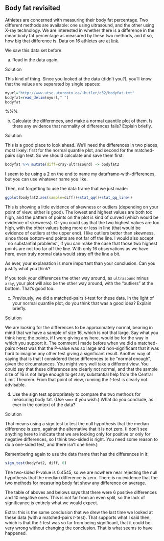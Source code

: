 ##  Body fat revisited


 Athletes are concerned with measuring their body fat
percentage. Two different methods are available: one using ultrasound,
and the other using X-ray technology. We are interested in whether
there is a difference in the mean body fat percentage as measured by
these two methods, and if so, how big that difference is. Data on 16
athletes are at
[link](http://www.utsc.utoronto.ca/~butler/c32/bodyfat.txt). 

We saw this data set before.




(a) Read in the data again.



Solution


This kind of thing. Since you looked at the data (didn't you?),
you'll know that the values are separated by single spaces:

```r
myurl="http://www.utsc.utoronto.ca/~butler/c32/bodyfat.txt"
bodyfat=read_delim(myurl," ")
bodyfat  
```
%%%


(b) Calculate the differences, and make a normal quantile plot of
them. Is there any evidence that normality of differences fails?
Explain briefly. 



Solution


This is a good place to look ahead. We'll need the differences in two
places, most likely: first for the normal quantile plot, and second
for the matched-pairs sign test. So we should calculate and save them first:

```r
bodyfat %>% mutate(diff=xray-ultrasound) -> bodyfat2
```

 

I seem to be using a 2 on the end to name my
dataframe-with-differences, but you can use whatever name you like.

Then, not forgetting to use the data frame that we just made:

```r
ggplot(bodyfat2,aes(sample=diff))+stat_qq()+stat_qq_line()
```

   
This is showing a little evidence of skewness or outliers  (depending
on your point of view: either is good). The lowest and highest values
are both too high, and the pattern of points on the plot is kind of
curved (which would be evidence of skewness). Or you could say that
the two highest values are too high, with the other values being more
or less in line (that would be evidence of outliers at the upper
end). I like outliers better than skewness, since those bottom-end
points are not far off the line. I would also accept ``no substantial
problems'', if you can make the case that those two highest points are
not too far off the line. With only 16 observations as we have here,
even truly normal data would stray off the line a bit.

As ever, your explanation is more important than your conclusion. Can
you justify what you think?

If you took your differences the other way around, as
`ultrasound` minus `xray`, your plot will also be the
other way around, with the "outliers" at the bottom. That's good
too.





(c) Previously, we did a matched-pairs $t$-test for these data. In
the light of your normal quantile plot, do you think that was a good
idea? Explain briefly.



Solution


We are looking for the differences to be approximately normal,
bearing in mind that we have a sample of size 16, which is not
that large. Say what you think here; the points, if I were giving
any here, would be for the way in which you support it.
The comment I made before when we did a matched-pairs $t$-test
was that the P-value was so large and non-significant that it was
hard to imagine any other test giving a significant
result. Another way of saying that is that I considered these
differences to be "normal enough", given the circumstances.
You might very well take a different view. You could say that
these differences are clearly not normal, and that the sample size
of 16 is not large enough to get any substantial help from the
Central Limit Theorem. From that point of view, running the
$t$-test is clearly not advisable.




(d) Use the sign test appropriately to compare the two methods for
measuring body fat. (Use `smmr` if you wish.) What do you
conclude, as ever in the context of the data?



Solution


That means using a sign test to test the null hypothesis that the
median difference is zero, against the alternative that it is not
zero. (I don't see anything here to indicate that we are looking only
for positive or only for negative differences, so I think two-sided is
right. You need some reason to do a one-sided test, and there isn't
one here.)

Remembering again to use the data frame that has the differences in it:

```r
sign_test(bodyfat2, diff, 0)
```

 

The two-sided P-value is 0.4545, so we are nowhere near rejecting the
null hypothesis that the median difference is zero. There is no
evidence that the two methods for measuring body fat show any
difference on average.

The table of aboves and belows says that there were 6 positive
differences and 10 negative ones. This is not far from an even split,
so the lack of significance is entirely what we would expect. 

Extra: this is the same conclusion that we drew the last time we
looked at these data (with a matched-pairs $t$-test). That supports
what I said then, which is that the $t$-test was so far from being
significant, that it could be very wrong without changing the
conclusion. That is what seems to have happened.




